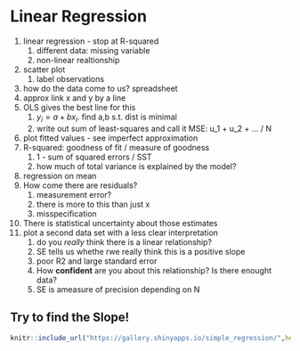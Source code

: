 # Linear Regression {#linreg}



1. linear regression - stop at R-squared
    1. different data: missing variable
    1. non-linear realtionship
    
    
1. scatter plot
    1. label observations
1. how do the data come to us? spreadsheet
1. approx link x and y by a line
1. OLS gives the best line for this
    1. $y_i = a+b x_i$. find a,b s.t. dist is minimal
    1. write out sum of least-squares and call it MSE: u_1 + u_2 + ... / N
1. plot fitted values - see imperfect approximation
1. R-squared: goodness of fit / measure of goodness
    1. 1 - sum of squared errors / SST
    1. how much of total variance is explained by the model?
1. regression on mean
1. How come there are residuals? 
    1. measurement error?
    1. there is more to this than just x
    1. misspecification 
1. There is statistical uncertainty about those estimates
1. plot a second data set with a less clear interpretation
    1. do you *really* think there is a linear relationship?
    1. SE tells us whethe rwe really think this is a positive slope
    1. poor R2 and large standard error
    1. How **confident** are you about this relationship? Is there enought data?
    1. SE is ameasure of precision depending on N
    
## Try to find the Slope!

```r
knitr::include_url("https://gallery.shinyapps.io/simple_regression/",height = "600px")
```
    
